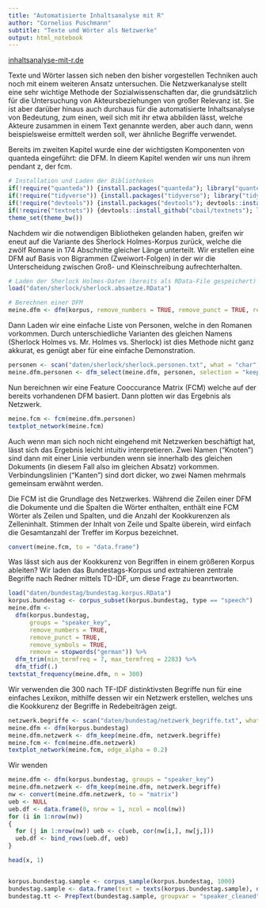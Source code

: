 ```yaml
---
title: "Automatisierte Inhaltsanalyse mit R"
author: "Cornelius Puschmann"
subtitle: "Texte und Wörter als Netzwerke"
output: html_notebook
---
```


<!---
* Begriffs-Netzwerk MdBs mit Partei als Farbe
-->

[inhaltsanalyse-mit-r.de](http://inhaltsanalyse-mit-r.de/)

Texte und Wörter lassen sich neben den bisher vorgestellen Techniken auch noch mit einem weiteren Ansatz untersuchen. Die Netzwerkanalyse stellt eine sehr wichtige Methode der Sozialwissenschaften dar, die grundsätzlich für die Untersuchung von Akteursbeziehungen von großer Relevanz ist. Sie ist aber darüber hinaus auch durchaus für die automatisierte Inhaltsanalyse von Bedeutung, zum einen, weil sich mit ihr etwa abbilden lässt, welche Akteure zusammen in einem Text genannte werden, aber auch dann, wenn beispielsweise ermittelt werden soll, wer ähnliche Begriffe verwendet.

Bereits im zweiten Kapitel wurde eine der wichtigsten Komponenten von quanteda eingeführt: die DFM. In dieem Kapitel wenden wir uns nun ihrem pendant z, der fcm.

```r
# Installation und Laden der Bibliotheken
if(!require("quanteda")) {install.packages("quanteda"); library("quanteda")}
if(!require("tidyverse")) {install.packages("tidyverse"); library("tidyverse")}
if(!require("devtools")) {install.packages("devtools"); devtools::install_github("cbail/textnets")}
if(!require("textnets")) {devtools::install_github("cbail/textnets"); library("textnets")}
theme_set(theme_bw())
```

Nachdem wir die notwendigen Bibliotheken gelanden haben, greifen wir eneut auf die Variante des Sherlock Holmes-Korpus zurück, welche die zwölf Romane in 174 Abschnitte gleicher Länge unterteilt. Wir erstellen eine DFM auf Basis von Bigrammen (Zweiwort-Folgen) in der wir die Unterscheidung zwischen Groß- und Kleinschreibung aufrechterhalten. 

```r
# Laden der Sherlock Holmes-Daten (bereits als RData-File gespeichert)
load("daten/sherlock/sherlock.absaetze.RData")

# Berechnen einer DFM
meine.dfm <- dfm(korpus, remove_numbers = TRUE, remove_punct = TRUE, remove_symbols = TRUE, tolower = F, ngrams = 2)
```

Dann Laden wir eine einfache Liste von Personen, welche in den Romanen vorkommen. Durch unterschiedliche Varianten des gleichen Namens (Sherlock Holmes vs. Mr. Holmes vs. Sherlock) ist dies Methode nicht ganz akkurat, es genügt aber für eine einfache Demonstration.  

```r
personen <- scan("daten/sherlock/sherlock.personen.txt", what = "char", sep = "\n")
meine.dfm.personen <- dfm_select(meine.dfm, personen, selection = "keep", case_insensitive = F)
```

Nun bereichnen wir eine Feature Cooccurance Matrix (FCM) welche auf der bereits vorhandenen DFM basiert. Dann plotten wir das Ergebnis als Netzwerk. 

```r
meine.fcm <- fcm(meine.dfm.personen)
textplot_network(meine.fcm)
```

Auch wenn man sich noch nicht eingehend mit Netzwerken beschäftigt hat, lässt sich das Ergebnis leicht intuitiv interpretieren. Zwei Namen ("Knoten") sind dann mit einer Linie verbunden wenn sie innerhalb des gleichen Dokuments (in diesem Fall also im gleichen Absatz) vorkommen. Verbindungslinien ("Kanten") sind dort dicker, wo zwei Namen mehrmals gemeinsam erwähnt werden. 

Die FCM ist die Grundlage des Netzwerkes. Während die Zeilen einer DFM die Dokumente und die Spalten die Wörter enthalten, enthält eine FCM Wörter als Zeilen und Spalten, und die Anzahl der Kookkurenzen als Zelleninhalt. Stimmen der Inhalt von Zeile und Spalte überein, wird einfach die Gesamtanzahl der Treffer im Korpus bezeichnet. 

```r
convert(meine.fcm, to = "data.frame")
```

Was lässt sich aus der Kookkurenz von Begriffen in einem größeren Korpus ableiten? Wir laden das Bundestags-Korpus und extrahieren zentrale Begriffe nach Redner mittels TD-IDF, um diese Frage zu beanrtworten. 

```r
load("daten/bundestag/bundestag.korpus.RData")
korpus.bundestag <- corpus_subset(korpus.bundestag, type == "speech")
meine.dfm <-
  dfm(korpus.bundestag,
      groups = "speaker_key",
      remove_numbers = TRUE,
      remove_punct = TRUE,
      remove_symbols = TRUE,
      remove = stopwords("german")) %>%
  dfm_trim(min_termfreq = 7, max_termfreq = 2283) %>%
  dfm_tfidf(.)
textstat_frequency(meine.dfm, n = 300)
```

Wir verwenden die 300 nach TF-IDF distinktivsten Begriffe nun für eine einfaches Lexikon, mithilfe dessen wir ein Netzwerk erstellen, welches uns die Kookkurenz der Begriffe in Redebeiträgen zeigt.

```r
netzwerk.begriffe <- scan("daten/bundestag/netzwerk_begriffe.txt", what = "char", sep = "\n")
meine.dfm <- dfm(korpus.bundestag)
meine.dfm.netzwerk <- dfm_keep(meine.dfm, netzwerk.begriffe)
meine.fcm <- fcm(meine.dfm.netzwerk)
textplot_network(meine.fcm, edge_alpha = 0.2)
```

Wir wenden 

```r
meine.dfm <- dfm(korpus.bundestag, groups = "speaker_key")
meine.dfm.netzwerk <- dfm_keep(meine.dfm, netzwerk.begriffe)
nw <- convert(meine.dfm.netzwerk, to = "matrix")
ueb <- NULL
ueb.df <- data.frame(0, nrow = 1, ncol = ncol(nw))
for (i in 1:nrow(nw))
{
  for (j in 1:nrow(nw)) ueb <- c(ueb, cor(nw[i,], nw[j,]))
  ueb.df <- bind_rows(ueb.df, ueb)
}

head(x, 1)


korpus.bundestag.sample <- corpus_sample(korpus.bundestag, 1000)
bundestag.sample <- data.frame(text = texts(korpus.bundestag.sample), docvars(korpus.bundestag.sample), stringsAsFactors = F)
bundestag.tt <- PrepText(bundestag.sample, groupvar = "speaker_cleaned", textvar = "text", node_type = "groups", tokenizer = "words", pos = "nouns", remove_stop_words = TRUE, compound_nouns = TRUE)
```

